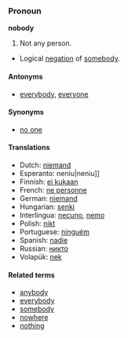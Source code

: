 === Pronoun ===

'''nobody'''

#Not any person.
*Logical [[negation]] of [[somebody]].

==== Antonyms ====
*[[everybody]], [[everyone]]

==== Synonyms ====
*[[no one]]

==== Translations ====
*Dutch: [[niemand]]
*Esperanto: {{msg:ReVo}}neniu|neniu]]
*Finnish: [[ei kukaan]]
*French: [[ne personne]]
*German: [[niemand]]
*Hungarian: [[senki]]
*Interlingua: [[necuno]], [[nemo]]
*Polish: [[nikt]]
*Portuguese: [[ninguém]]
*Spanish: [[nadie]]
*Russian: [[никто]]
*Volapük: [[nek]]

====Related terms====
*[[anybody]]
*[[everybody]]
*[[somebody]]
*[[nowhere]]
*[[nothing]]
